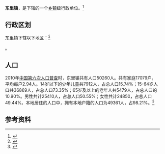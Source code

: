 {{中国乡级行政区|37/03/23/103/000}}

'''东里镇'''，是{{PRC admin/fullname|37/03/23/103/000|3}}下辖的一个[[乡镇|乡镇]]级行政单位。<ref>{{PRC admin/ref sgc|{{PRC admin/parent|37/03/23/103/000}}}}</ref>

== 行政区划 ==

东里镇下辖以下地区：<ref>{{PRC admin/ref sgc|37/03/23/103/000}}</ref>

{{PRC admin/children|37/03/23/103/000}}。
== 人口 ==

2010年[[中国第六次人口普查|中国第六次人口普查]]时，东里镇共有人口50260人。共有家庭17079户，平均每户2.94人。14岁以下的少年儿童共7912人，占总人口15.74%；15-64岁人口共36869人，占总人口73.35%；65岁及以上的老年人共5479人，占总人口的10.90%。男性共计25410人，占总人口50.55%；女性共计24850，占总人口49.44%。本地居住的人口中，拥有本地户籍的人口为49361人，占98.21%。<ref name="人口普查2010">{{cite web| url =http://www.yearbookchina.com/navipage-n2013030152000017.html| title =《中国2010年人口普查分乡、镇、街道资料》| author =中国国务院人口普查办公室、中国国家统计局人口就业统计司等| year =2010| website =统计年鉴分享平台| page =表15 山东省乡、镇、街道人口| format =收费| access-date =2018-07-19| archive-url =https://web.archive.org/web/20180719084356/http://www.yearbookchina.com/navipage-n2013030152000017.html| archive-date =2018-07-19| dead-url =yes}}</ref>

== 参考资料 ==

{{reflist}}

{{行政区划小作品}}
{{PRC admin/navcat|37/03/23/103/000}}